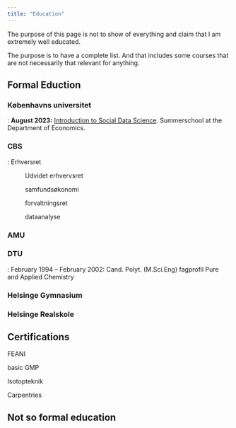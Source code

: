 ```yaml
---
title: "Education"
---
```


The purpose of this page is not to show of everything and claim that I am extremely well educated.

The purpose is to have a complete list. And that includes some courses that are not necessarily that relevant for anything.

## Formal Eduction

### Københavns universitet

:   **August 2023:** [Introduction to Social Data Science](https://web.archive.org/web/20240112121316/https://kurser.ku.dk/course/a%C3%98kk08216u/). Summerschool at the Department of Economics.

### CBS

:   Erhversret

:    Udvidet erhvervsret

:    samfundsøkonomi

:    forvaltningsret

:   dataanalyse

### AMU

### DTU

:   February 1994 -- February 2002: Cand. Polyt. (M.Sci.Eng) fagprofil Pure and Applied Chemistry

### Helsinge Gymnasium

### Helsinge Realskole

## Certifications

FEANI

basic GMP

Isotopteknik

Carpentries

## Not so formal education
